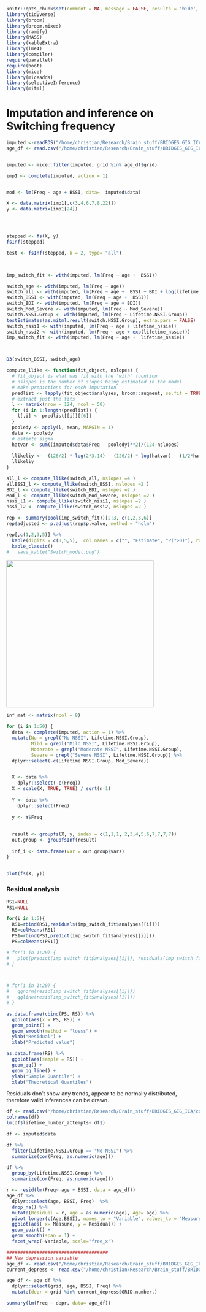 ```r
knitr::opts_chunk$set(comment = NA, message = FALSE, results = 'hide', warning= FALSE, echo = FALSE, include= TRUE, fig.height = 4, fig.width = 6, cache = FALSE)
library(tidyverse)
library(broom)
library(broom.mixed)
library(ramify)
library(MASS)
library(kableExtra)
library(lme4)
library(compiler)
require(parallel)
require(boot)
library(mice)
library(miceadds)
library(selectiveInference)
library(mitml)
```




# Imputation and inference on Switching frequency

```r
imputed <-readRDS("/home/christian/Research/Brain_stuff/BRIDGES_GIG_ICA/GIG-ICA-5-updated-GIFT/thresh50/Regressions/imputed_switching_data.rds")
age_df <- read.csv("/home/christian/Research/Brain_stuff/BRIDGES_GIG_ICA/switching_data.csv") 


imputed <- mice::filter(imputed, grid %in% age_df$grid)

imp1 <- complete(imputed, action = 1)


mod <- lm(Freq ~ age + BSSI, data=  imputed$data)

X <- data.matrix(imp1[,c(3,4,6,7,8,22)])
y <- data.matrix(imp1[24])




stepped <- fs(X, y)
fsInf(stepped)

test <- fsInf(stepped, k = 2, type= "all")

                   

imp_switch_fit <- with(imputed, lm(Freq ~ age +  BSSI))

switch_age <- with(imputed, lm(Freq ~ age))
switch_all <- with(imputed, lm(Freq ~ age +  BSSI + BDI + log(lifetime_nssie+1)))
switch_BSSI <- with(imputed, lm(Freq ~ age +  BSSI))
switch_BDI <- with(imputed, lm(Freq ~ age + BDI))
switch_Mod_Severe <- with(imputed, lm(Freq ~ Mod_Severe))
switch.NSSI.Group <- with(imputed, lm(Freq ~ Lifetime.NSSI.Group))
testEstimates(as.mitml.result(switch.NSSI.Group), extra.pars = FALSE)
switch_nssi1 <- with(imputed, lm(Freq ~ age + lifetime_nssie))
switch_nssi2 <- with(imputed, lm(Freq ~ age + exp(lifetime_nssie)))
imp_switch_fit <- with(imputed, lm(Freq ~ age +  lifetime_nssie))



D3(switch_BSSI, switch_age)

compute_llike <- function(fit_object, nslopes) {
  # fit_object is what was fit with the 'with' fucntion
  # nslopes is the number of slopes being estimated in the model
  # make predictions for each imputation
  predlist <- lapply(fit_object$analyses, broom::augment, se.fit = TRUE)
  # extract just the fits 
  l <- matrix(nrow = 124, ncol = 50)
  for (i in 1:length(predlist)) {
    l[,i] <- predlist[[i]][[6]]
  }
  pooledy <- apply(l, mean, MARGIN = 1)
  data <- pooledy
  # estimte sigma
  hatvar <- sum((imputed$data$Freq - pooledy)**2)/(124-nslopes)
  
  llikeliy <- -(126/2) * log(2*3.14) - (126/2) * log(hatvar) - (1/2*hatvar) * sum((imputed$data$Freq - pooledy)**2)
  llikeliy
}

all_l <- compute_llike(switch_all, nslopes =4 ) 
allBSSI_l <- compute_llike(switch_BSSI, nslopes =2 ) 
BDI_l <- compute_llike(switch_BDI, nslopes =2 ) 
Mod_l <- compute_llike(switch_Mod_Severe, nslopes =2 ) 
nssi_l1 <- compute_llike(switch_nssi1, nslopes =2 ) 
nssi_l2 <- compute_llike(switch_nssi2, nslopes =2 ) 

```


```r

rep <- summary(pool(imp_switch_fit))[2:3, c(1,2,3,6)]
rep$adjusted <- p.adjust(rep$p.value, method = "holm")

rep[,c(1,2,3,5)] %>%
  kable(digits = c(0,5,5),  col.names = c("", "Estimate", "P(*>0)"), row.names = FALSE) %>%
  kable_classic() 
#   save_kable("Switch_model.png")
```
![](/home/christian/Research/Booktry/Switch_model.png){width=4in}

```r
inf_mat <- matrix(ncol = 8)

for (i in 1:50) {
  data <- complete(imputed, action = 1) %>%
  mutate(No = grepl("No NSSI", Lifetime.NSSI.Group),
         Mild = grepl("Mild NSSI", Lifetime.NSSI.Group),
         Moderate = grepl("Moderate NSSI", Lifetime.NSSI.Group),
         Severe = grepl("Severe NSSI", Lifetime.NSSI.Group)) %>%
  dplyr::select(-c(Lifetime.NSSI.Group, Mod_Severe))


  X <- data %>% 
    dplyr::select(-c(Freq))
  X = scale(X, TRUE, TRUE) / sqrt(n-1)
  
  Y <- data %>%
    dplyr::select(Freq)
  
  y <- Y$Freq
  
  
  result <- groupfs(X, y, index = c(1,1,1, 2,3,4,5,6,7,7,7,7))
  out.group <- groupfsInf(result)
  
  inf_i <- data.frame(Var = out.group$vars)
}


plot(fs(X, y))
```


### Residual analysis
```r
RS1=NULL
PS1=NULL

for(i in 1:5){
  RS1=rbind(RS1,residuals(imp_switch_fit$analyses[[i]]))
  RS=colMeans(RS1)
  PS1=rbind(PS1,predict(imp_switch_fit$analyses[[i]])) 
  PS=colMeans(PS1)}

# for(i in 1:20) {
#   plot(predict(imp_switch_fit$analyses[[i]]), residuals(imp_switch_fit$analyses[[i]]))
# }



# for(i in 1:20) {
#   qqnorm(resid(imp_switch_fit$analyses[[i]]))
#   qqline(resid(imp_switch_fit$analyses[[i]]))
# }

as.data.frame(cbind(PS, RS)) %>%
  ggplot(aes(x = PS, RS)) +
  geom_point() +
  geom_smooth(method = "loess") +
  ylab("Residual") +
  xlab("Predicted value")

as.data.frame(RS) %>%
  ggplot(aes(sample = RS)) +
  geom_qq() +
  geom_qq_line() +
  ylab("Sample Quantile") +
  xlab("Theoretical Quantiles")

```    
  
Residuals don't show any trends, appear to be normally distributed, therefore valid inferences can be drawn.  


```r
df <- read.csv("/home/christian/Research/Brain_stuff/BRIDGES_GIG_ICA/complete bridges y1.csv")
colnames(df)
lm(df$lifetime_number_attempts~ df$)
```



```r
df <- imputed$data

df %>% 
  filter(Lifetime.NSSI.Group == "No NSSI") %>%
  summarize(cor(Freq, as.numeric(age)))

df %>% 
  group_by(Lifetime.NSSI.Group) %>%
  summarize(cor(Freq, as.numeric(age)))

```


```r
r <- resid(lm(Freq~ age + BSSI, data = age_df))
age_df %>%
  dplyr::select(age, BSSI, Freq)  %>%
  drop_na() %>%
  mutate(Residual = r, age = as.numeric(age), Age= age) %>%
  pivot_longer(c(Age,BSSI), names_to = "Variable", values_to = "Measure") %>%
  ggplot(aes( x= Measure, y = Residual)) +
  geom_point() +
  geom_smooth(span = 1) + 
  facet_wrap(~Variable, scale="free_x")
```


```r
#####################################
## New depression variable 
age_df <- read.csv("/home/christian/Research/Brain_stuff/BRIDGES_GIG_ICA/switching_data.csv")
current_depress <- read.csv("/home/christian/Research/Brain_stuff/BRIDGES_GIG_ICA/current_depression.csv")

age_df <- age_df %>% 
  dplyr::select(grid, age, BSSI, Freq) %>%
  mutate(depr = grid %in% current_depress$GRID.number.)

summary(lm(Freq ~ depr, data= age_df))

```

